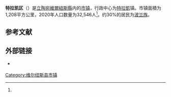 {{noteTA
|T=zh-cn:特拉凯区;zh-hk:特拉凱區;zh-tw:特拉開區;
|1=zh-cn:特拉凯;zh-hk:特拉凱;zh-tw:特拉開;
}}
{{Infobox settlement
| name                    = 特拉凯区
| native_name             = Trakų rajono savivaldybė
| native_name_lang        = lt
| settlement_type         = [[立陶宛市镇|市镇]]
| image_skyline           = Trakai church full.jpg
| image_caption           = 市镇内的教堂建筑
| image_flag              = 
| flag_size               = 125px
| image_shield            = Trakai district COA.svg
| shield_size             = 75px
| image_map               = Trakai dst.svg
| map_caption             = 特拉凯区在立陶宛的位置
| coordinates             = 
| coor_pinpoint           = 
| coordinates_footnotes   = 
| subdivision_type        = [[世界政區索引|国家]]
| subdivision_name        = {{LIT}}
| subdivision_type1       = [[立陶宛縣份|县份]]
| subdivision_name1       = [[維爾紐斯縣|維爾紐斯縣]]
| established_title       = 建立
| established_date        = 
| seat_type               = 行政中心
| seat                    = [[特拉凱|特拉凱]]
| unit_pref               = Metric
| area_total_km2          = 1,208
| area_rank               = 
| area_note               = 
| area_footnotes          = <ref name=VLE>{{cite encyclopedia | encyclopedia = Visuotinė lietuvių enciklopedija | title = Trakų rajono savivaldybė | url = https://www.vle.lt/straipsnis/traku-rajono-savivaldybe/ | access-date = 2021-07-02 | language = lt | edition =  | date = 2014 | publisher = Mokslo ir enciklopedijų leidybos institutas | volume = 24 | location = Vilnius | archive-date = 2021-10-23 | archive-url = https://web.archive.org/web/20211023035318/https://www.vle.lt/straipsnis/traku-rajono-savivaldybe/ | dead-url = no }}</ref>
| population_as_of        = 2020年估计
| population_total        = 32,546
| population_density_km2  = auto
| population_note         = 
| population_footnotes    = <ref name=VLE/>
| timezone1               = [[欧洲东部时间|EET]]
| utc_offset1             = +2
| timezone1_DST           = [[欧洲东部夏令时间|EEST]]
| utc_offset1_DST         = +3
| postal_code_type        = 邮政编码
| postal_code             = 
| area_code_type          = 
| area_code               = 
| iso_code                = 
| website                 = {{URL|https://www.trakai.lt/}}
| footnotes               = 
}}
'''特拉凯区'''（{{lang-lt|Trakų rajono savivaldybė}}）是[[立陶宛|立陶宛]][[維爾紐斯縣|維爾紐斯縣]]内的[[立陶宛市镇|市镇]]，行政中心为[[特拉凱|特拉凱]]镇。市镇面積为1,208平方公里，2020年人口数量为32,546人<ref name=VLE/>。约30%的居民为[[波兰族|波兰族]]。

== 参考文献 ==
{{Reflist}}

== 外部链接 ==
{{commonscat|Trakai District Municipality|position=left}}
* {{Official site|https://www.trakai.lt/}} {{lt icon}}

{{Lithuania-geo-stub}}

{{DEFAULTSORT:Trakai}}
[[Category:维尔纽斯县市镇|Category:维尔纽斯县市镇]]